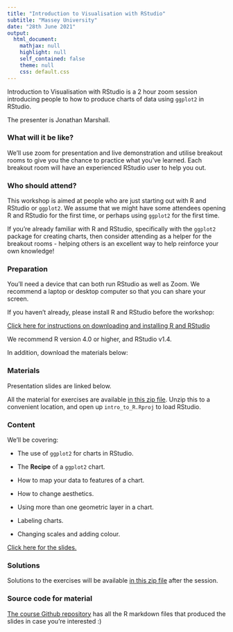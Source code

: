 ```yaml
---
title: "Introduction to Visualisation with RStudio"
subtitle: "Massey University"
date: "28th June 2021"
output:
  html_document:
    mathjax: null
    highlight: null
    self_contained: false
    theme: null
    css: default.css
---
```


Introduction to Visualisation with RStudio is a 2 hour zoom session introducing
people to how to produce charts of data using `ggplot2` in RStudio.

The presenter is Jonathan Marshall.

### What will it be like?

We'll use zoom for presentation and live demonstration and utilise breakout rooms to give you the chance to practice what you've learned. Each breakout room will have an experienced RStudio user to help you out.

### Who should attend?

This workshop is aimed at people who are just starting out with R and RStudio or `ggplot2`. We assume
that we might have some attendees opening R and RStudio for the first time, or perhaps using `ggplot2`
for the first time.

If you're already familiar with R and RStudio, specifically with the `ggplot2` package for creating
charts, then consider attending as a helper for the breakout rooms - helping others is an excellent
way to help reinforce your own knowledge!

### Preparation

You'll need a device that can both run RStudio as well as Zoom. We recommend a laptop or desktop computer so that you can share your screen.

If you haven't already, please install R and RStudio before the workshop:

[Click here for instructions on downloading and installing R and RStudio](downloading.html)

We recommend R version 4.0 or higher, and RStudio v1.4.

In addition, download the materials below:

### Materials

Presentation slides are linked below.

All the material for exercises are available [in this zip file](intro_to_vis.zip). Unzip this to a convenient location, and open up `intro_to_R.Rproj` to load RStudio.

### Content

We'll be covering:

- The use of `ggplot2` for charts in RStudio.

- The **Recipe** of a `ggplot2` chart.

- How to map your data to features of a chart.

- How to change aesthetics.

- Using more than one geometric layer in a chart.

- Labeling charts.

- Changing scales and adding colour.

[Click here for the slides.](visualisation.html)

### Solutions

Solutions to the exercises will be available [in this zip file](visualisation_solutions.zip) after the session.

### Source code for material

[The course Github repository](https://github.com/jmarshallnz/intro_to_r/tree/visualisation_by_zoom) has all the R markdown files that produced the slides in case you're interested :)
